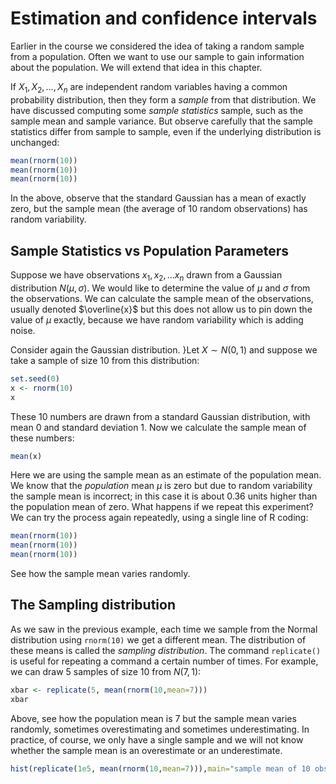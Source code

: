 # Estimation and confidence intervals

Earlier in the course we considered the idea of taking a random sample
from a population. Often we want to use our sample to gain information
about the population. We will extend that idea in this chapter.

If $X_1, X_2, \ldots, X_n$ are independent random variables having a
common probability distribution, then they form a *sample* from that
distribution.  We have discussed computing some *sample statistics*
sample, such as the sample mean and sample variance.  But observe
carefully that the sample statistics differ from sample to sample,
even if the underlying distribution is unchanged:

```{r}
mean(rnorm(10))
mean(rnorm(10))
mean(rnorm(10))
```

In the above, observe that the standard Gaussian has a mean of exactly
zero, but the sample mean (the average of 10 random observations) has
random variability.


## Sample Statistics vs Population Parameters


Suppose we have observations $x_1,x_2,\ldots x_n$ drawn from a
Gaussian distribution $N(\mu,\sigma)$.  We would like to determine the
value of $\mu$ and $\sigma$ from the observations.  We can calculate
the sample mean of the observations, usually denoted $\overline{x}$
but this does not allow us to pin down the value of $\mu$ exactly,
because we have random variability which is adding noise.

Consider again the Gaussian distribution. }Let $X \sim N(0,1)$ and
suppose we take a sample of size 10 from this distribution:

```{r}
set.seed(0)
x <- rnorm(10)
x
```

These 10 numbers are drawn from a standard Gaussian distribution, with
mean 0 and standard deviation 1.  Now we calculate the sample mean of
these numbers:
  
```{r}
mean(x)
```

Here we are using the sample mean as an estimate of the population
mean.  We know that the *population* mean $\mu$ is zero but due to
random variability the sample mean is incorrect; in this case it is
about 0.36 units higher than the population mean of zero.  What
happens if we repeat this experiment?  We can try the process again
repeatedly, using a single line of R coding:
  
```{r}
mean(rnorm(10))
mean(rnorm(10))
mean(rnorm(10))
```

See how the sample mean varies randomly.

## The Sampling distribution

As we saw in the previous example, each time we sample from the Normal
distribution using ```rnorm(10)``` we get a different mean.  The
distribution of these means is called the *sampling distribution*.
The command ```replicate()``` is useful for repeating a command a
certain number of times.  For example, we can draw 5 samples of size
10 from $N(7,1)$:

```{r}
xbar <- replicate(5, mean(rnorm(10,mean=7)))
xbar
```

Above, see how the population mean is 7 but the sample mean varies
randomly, sometimes overestimating and sometimes underestimating.  In
practice, of course, we only have a single sample and we will not know
whether the sample mean is an overestimate or an underestimate.

```{r}
hist(replicate(1e5, mean(rnorm(10,mean=7))),main="sample mean of 10 observations")
```

